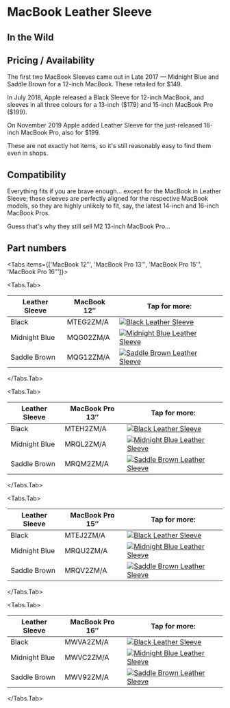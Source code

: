 
# MacBook Leather Sleeve

## In the Wild

## Pricing / Availability

The first two MacBook Sleeves came out in Late 2017 — Midnight Blue and Saddle Brown for a 12-inch MacBook. These retailed for \$149.

In July 2018, Apple released a Black Sleeve for 12-inch MacBook, and sleeves in all three colours for a 13-inch (\$179) and 15-inch MacBook Pro (\$199).

On November 2019 Apple added Leather Sleeve for the just-released 16-inch MacBook Pro, also for \$199.

These are not exactly hot items, so it's still reasonably easy to find them even in shops.

## Compatibility

Everything fits if you are brave enough… except for the MacBook in Leather Sleeve; these sleeves are perfectly aligned for the respective MacBook models, so they are highly unlikely to fit, say, the latest 14-inch and 16-inch MacBook Pros.

Guess that's why they still sell M2 13-inch MacBook Pro…

## Part numbers

<Tabs
  items={['MacBook 12″', 'MacBook Pro 13″', 'MacBook Pro 15″', 'MacBook Pro 16″']}>

<Tabs.Tab>

| Leather Sleeve | MacBook 12″ | Tap for more: |
| --- | --- | --- |
| Black | MTEG2<wbr/>ZM/A | <a href="/macbook/MTEG2" target="_blank">![Black Leather Sleeve](/everypreview/MTEG2.webp)</a> |
| Midnight Blue | MQG02<wbr/>ZM/A | <a href="/macbook/MQG02" target="_blank">![Midnight Blue Leather Sleeve](/everypreview/MQG02.webp)</a> |
| Saddle Brown | MQG12<wbr/>ZM/A | <a href="/macbook/MQG12" target="_blank">![Saddle Brown Leather Sleeve](/everypreview/MQG12.webp)</a> |

</Tabs.Tab>

<Tabs.Tab>

| Leather Sleeve | MacBook Pro 13″ | Tap for more: |
| --- | --- | --- |
| Black | MTEH2<wbr/>ZM/A | <a href="/macbook/MTEH2" target="_blank">![Black Leather Sleeve](/everypreview/MTEH2.webp)</a> |
| Midnight Blue | MRQL2<wbr/>ZM/A | <a href="/macbook/MRQL2" target="_blank">![Midnight Blue Leather Sleeve](/everypreview/MRQL2.webp)</a> |
| Saddle Brown | MRQM2<wbr/>ZM/A | <a href="/macbook/MRQM2" target="_blank">![Saddle Brown Leather Sleeve](/everypreview/MRQM2.webp)</a> |

</Tabs.Tab>

<Tabs.Tab>

| Leather Sleeve | MacBook Pro 15″ | Tap for more: |
| --- | --- | --- |
| Black | MTEJ2<wbr/>ZM/A | <a href="/macbook/MTEJ2" target="_blank">![Black Leather Sleeve](/everypreview/MTEJ2.webp)</a> |
| Midnight Blue | MRQU2<wbr/>ZM/A | <a href="/macbook/MRQU2" target="_blank">![Midnight Blue Leather Sleeve](/everypreview/MRQU2.webp)</a> |
| Saddle Brown | MRQV2<wbr/>ZM/A | <a href="/macbook/MRQV2" target="_blank">![Saddle Brown Leather Sleeve](/everypreview/MRQV2.webp)</a> |

</Tabs.Tab>

<Tabs.Tab>

| Leather Sleeve | MacBook Pro 16″ | Tap for more: |
| --- | --- | --- |
| Black | MWVA2<wbr/>ZM/A | <a href="/macbook/MWVA2" target="_blank">![Black Leather Sleeve](/everypreview/MWVA2.webp)</a> |
| Midnight Blue | MWVC2<wbr/>ZM/A | <a href="/macbook/MWVC2" target="_blank">![Midnight Blue Leather Sleeve](/everypreview/MWVC2.webp)</a> |
| Saddle Brown | MWV92<wbr/>ZM/A | <a href="/macbook/MWV92" target="_blank">![Saddle Brown Leather Sleeve](/everypreview/MWV92.webp)</a> |

</Tabs.Tab>
</Tabs>
